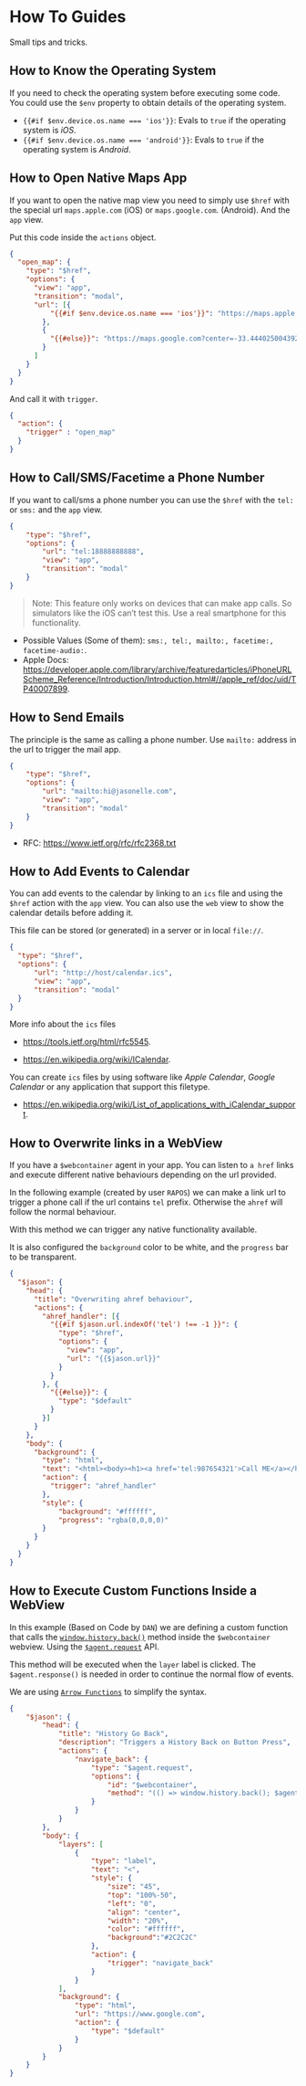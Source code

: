 # How To Guides

Small tips and tricks.

## How to Know the Operating System

If you need to check the operating system before executing some code.
You could use the `$env` property to obtain details of the operating system.

- `{{#if $env.device.os.name === 'ios'}}`: Evals to `true` if the operating system is *iOS*.
- `{{#if $env.device.os.name === 'android'}}`: Evals to `true` if the operating system is *Android*.

## How to Open Native Maps App

If you want to open the native map view you need to
simply use `$href` with the special url `maps.apple.com` (iOS) 
or `maps.google.com`. (Android). And the `app` view.

Put this code inside the `actions` object.

```json
{
  "open_map": {
    "type": "$href",
    "options": {
      "view": "app",
      "transition": "modal",
      "url": [{
          "{{#if $env.device.os.name === 'ios'}}": "https://maps.apple.com?ll=-33.44402500439274,-70.65428849999995&z=14"
        },
        {
          "{{#else}}": "https://maps.google.com?center=-33.44402500439274,-70.65428849999995&zoom=14"
        }
      ]
    }
  }
}
```

And call it with `trigger`.

```json
{
  "action": {
    "trigger" : "open_map"
  }
}
```

## How to Call/SMS/Facetime a Phone Number

If you want to call/sms a phone number you can use the `$href`
with the `tel:` or `sms:` and the `app` view.

```json
{
    "type": "$href",
    "options": {
        "url": "tel:18888888888",
        "view": "app",
        "transition": "modal"
    }
}
```

> Note: This feature only works on devices that can make
> app calls. So simulators like the iOS can't test this.
> Use a real smartphone for this functionality.

- Possible Values (Some of them): `sms:, tel:, mailto:, facetime:, facetime-audio:`.
- Apple Docs: [https://developer.apple.com/library/archive/featuredarticles/iPhoneURLScheme_Reference/Introduction/Introduction.html#//apple_ref/doc/uid/TP40007899](https://developer.apple.com/library/archive/featuredarticles/iPhoneURLScheme_Reference/Introduction/Introduction.html#//apple_ref/doc/uid/TP40007899).

## How to Send Emails

The principle is the same as calling a phone number. 
Use `mailto:` address in the url to trigger the mail app.

```json
{
    "type": "$href",
    "options": {
        "url": "mailto:hi@jasonelle.com",
        "view": "app",
        "transition": "modal"
    }
}
```

- RFC: [https://www.ietf.org/rfc/rfc2368.txt](https://www.ietf.org/rfc/rfc2368.txt)

## How to Add Events to Calendar

You can add events to the calendar by linking to an `ics` file
and using the `$href` action with the `app` view. You can also
use the `web` view to show the calendar details before adding it.

This file can be stored (or generated) in a server or in local `file://`.

```json
{
  "type": "$href",
  "options": {
      "url": "http://host/calendar.ics",
      "view": "app",
      "transition": "modal"
  }
}
```

More info about the `ics` files 

- [https://tools.ietf.org/html/rfc5545](https://tools.ietf.org/html/rfc5545).

- [https://en.wikipedia.org/wiki/ICalendar](https://en.wikipedia.org/wiki/ICalendar).

You can create `ics` files by using software like *Apple Calendar*, *Google Calendar*
or any application that support this filetype. 

- [https://en.wikipedia.org/wiki/List_of_applications_with_iCalendar_support](https://en.wikipedia.org/wiki/List_of_applications_with_iCalendar_support).


## How to Overwrite links in a WebView

If you have a `$webcontainer` agent in your app. You can listen
to `a href` links and execute different native behaviours depending
on the url provided.

In the following example (created by user `RAPOS`) we can make
a link url to trigger a phone call if the url contains `tel` prefix.
Otherwise the `ahref` will follow the normal behaviour.

With this method we can trigger any native functionality available.

It is also configured the `background` color to be white, 
and the `progress` bar to be transparent.

```json
{
  "$jason": {
    "head": {
      "title": "Overwriting ahref behaviour",
      "actions": {
        "ahref_handler": [{
          "{{#if $jason.url.indexOf('tel') !== -1 }}": {
            "type": "$href",
            "options": {
              "view": "app",
              "url": "{{$jason.url}}"
            }
          }
        }, {
          "{{#else}}": {
            "type": "$default"
          }
        }]
      }
    },
    "body": {
      "background": {
        "type": "html",
        "text": "<html><body><h1><a href='tel:987654321'>Call ME</a></h1></body></html>",
        "action": {
          "trigger": "ahref_handler"
        },
        "style": {
            "background": "#ffffff",
            "progress": "rgba(0,0,0,0)"
        }
      }
    }
  }
}
```

## How to Execute Custom Functions Inside a WebView

In this example (Based on Code by `DAN`) we are defining a custom function that calls 
the [`window.history.back()`](https://www.w3schools.com/jsref/met_his_back.asp) 
method inside the `$webcontainer` webview. 
Using the [`$agent.request`](https://jasonelle.com/jasonette-old-docs/agents/) API.

This method will be executed when the `layer` label is clicked.
The `$agent.response()` is needed in order to continue the normal flow of events.

We are using [`Arrow Functions`](https://www.w3schools.com/js/js_function_definition.asp) to simplify the syntax.

```json
{
    "$jason": {
        "head": {
            "title": "History Go Back",
            "description": "Triggers a History Back on Button Press",
            "actions": {
                "navigate_back": {
                    "type": "$agent.request",
                    "options": {
                        "id": "$webcontainer",
                        "method": "(() => window.history.back(); $agent.response();)"
                    }
                }
            }
        },
        "body": {
            "layers": [
                {
                    "type": "label",
                    "text": "<",
                    "style": {
                        "size": "45",
                        "top": "100%-50",
                        "left": "0",
                        "align": "center",
                        "width": "20%",
                        "color": "#ffffff",
                        "background":"#2C2C2C"
                    },
                    "action": {
                        "trigger": "navigate_back"
                    }
                }
            ],
            "background": {
                "type": "html",
                "url": "https://www.google.com",
                "action": {
                    "type": "$default"
                }
            }
        }
    }
}
```
